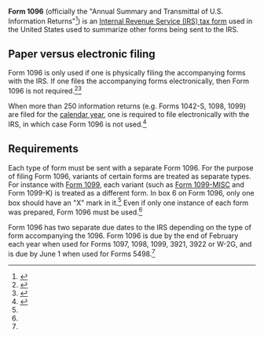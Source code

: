 '''Form 1096''' (officially the "Annual Summary and Transmittal of U.S. Information Returns"<ref name="actual_form">{{cite web |url=https://www.irs.gov/pub/irs-pdf/f1096.pdf |title=Annual Summary and Transmittal of U.S. Information Returns |accessdate=January 24, 2016 |date=2016}}</ref>) is an [[IRS tax forms|Internal Revenue Service (IRS) tax form]] used in the United States used to summarize other forms being sent to the IRS.

==Paper versus electronic filing==

Form 1096 is only used if one is physically filing the accompanying forms with the IRS. If one files the accompanying forms electronically, then Form 1096 is not required.<ref name="1099fire">{{cite web |url=https://www.1099fire.com/learning_center/general_instructions/whatis/1096.htm |title= What is IRS Form 1096? |accessdate=January 24, 2016 |publisher=1099FIRE}}</ref><ref>{{cite web |url=http://accounting.pettir.com/resources/tax-guide/how-to-prepare-file-form-1096-to-the-irs |title=How to Prepare &amp; File Form 1096 to the IRS |accessdate=January 24, 2016}}</ref>

When more than 250 information returns (e.g. Forms 1042-S, 1098, 1099) are filed for the [[calendar year]], one is required to file electronically with the IRS, in which case Form 1096 is not used.<ref name="tc801">{{cite web |url=https://www.irs.gov/taxtopics/tc801.html |title=Topic 801 - Who Must File Information Returns Electronically |accessdate=January 24, 2016 |publisher=Internal Revenue Service}}</ref>

==Requirements==

Each type of form must be sent with a separate Form 1096. For the purpose of filing Form 1096, variants of certain forms are treated as separate types. For instance with [[Form 1099]], each variant (such as [[Form 1099-MISC]] and Form 1099-K) is treated as a different form. In box 6 on Form 1096, only one box should have an "X" mark in it.<ref name="actual_form" /> Even if only one instance of each form was prepared, Form 1096 must be used.<ref name="1099fire" />

Form 1096 has two separate due dates to the IRS depending on the type of form accompanying the 1096. Form 1096 is due by the end of February each year when used for Forms 1097, 1098, 1099, 3921, 3922 or W-2G, and is due by June 1 when used for Forms 5498.<ref name="actual_form" />
